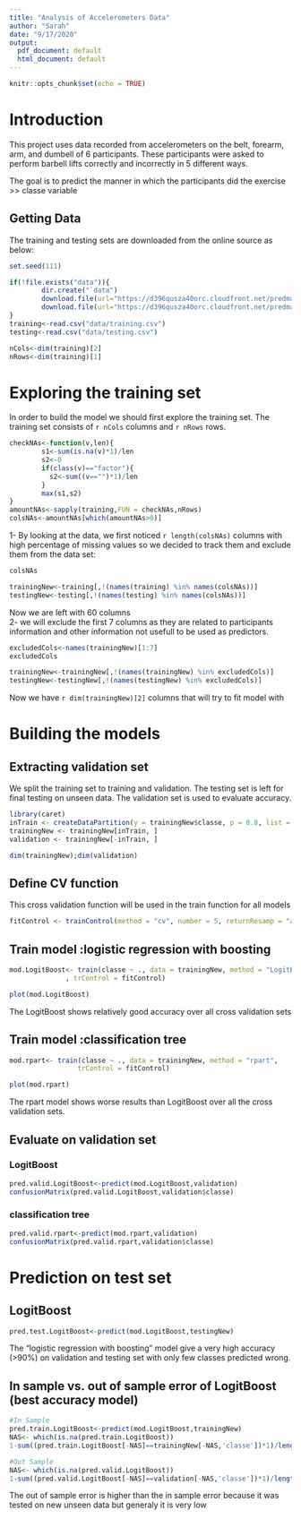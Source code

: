 ```yaml
---
title: "Analysis of Accelerometers Data"
author: "Sarah"
date: "9/17/2020"
output:
  pdf_document: default
  html_document: default
---
```


```r
knitr::opts_chunk$set(echo = TRUE)
```

# Introduction   

This project uses data recorded from accelerometers on the belt, forearm, arm, and dumbell of 6 participants. These participants were asked to perform barbell lifts correctly and incorrectly in 5 different ways.  

The goal is to predict the manner in which the participants did the exercise >> classe variable 

## Getting Data  

The training and testing sets are downloaded from the online source as below:  

```r
set.seed(111)
```

```r
if(!file.exists("data")){
        dir.create("`data")
        download.file(url="https://d396qusza40orc.cloudfront.net/predmachlearn/pml-training.csv",destfile = "data/training.csv")
        download.file(url="https://d396qusza40orc.cloudfront.net/predmachlearn/pml-testing.csv",destfile = "data/testing.csv")        
}
training<-read.csv("data/training.csv")
testing<-read.csv("data/testing.csv")

```


```r
nCols<-dim(training)[2]
nRows<-dim(training)[1]
```

# Exploring the training set
In order to build the model we should first explore the training set. The training set consists of `r nCols` columns and `r nRows` rows.  

```r
checkNAs<-function(v,len){
        s1<-sum(is.na(v)*1)/len
        s2<-0
        if(class(v)=="factor"){
          s2<-sum((v=="")*1)/len
        }
        max(s1,s2)
}
amountNAs<-sapply(training,FUN = checkNAs,nRows)
colsNAs<-amountNAs[which(amountNAs>0)]
```

1- By looking at the data, we first noticed `r length(colsNAs)` columns with high percentage of missing values so we decided to track them and exclude them from the data set:  

```r
colsNAs
```

```r

trainingNew<-training[,!(names(training) %in% names(colsNAs))]
testingNew<-testing[,!(names(testing) %in% names(colsNAs))]
```

Now we are left with 60 columns  
2- we will exclude the first 7 columns as they are related to participants information and other information not usefull to be used as predictors.  
 
```r
excludedCols<-names(trainingNew)[1:7]
excludedCols
```


```r
trainingNew<-trainingNew[,!(names(trainingNew) %in% excludedCols)]
testingNew<-testingNew[,!(names(testingNew) %in% excludedCols)]

```

Now we have `r dim(trainingNew)[2]` columns that will try to fit model with  

# Building the models  

## Extracting validation set   

We split the training set to training and validation. The testing set is left for final testing on unseen data. The validation set is used to evaluate accuracy. 

```r
library(caret)
inTrain <- createDataPartition(y = trainingNew$classe, p = 0.8, list = FALSE)
trainingNew <- trainingNew[inTrain, ]
validation <- trainingNew[-inTrain, ]

dim(trainingNew);dim(validation)
```

## Define CV function  

This cross validation function will be used in the train function for all models 

```r
fitControl <- trainControl(method = "cv", number = 5, returnResamp = "all")
```

## Train model :logistic regression with boosting 

```r
mod.LogitBoost<- train(classe ~ ., data = trainingNew, method = "LogitBoost"
              , trControl = fitControl)
```

```r
plot(mod.LogitBoost)
```
The LogitBoost shows relatively good accuracy over all cross validation sets  

## Train model :classification tree  

```r
mod.rpart<- train(classe ~ ., data = trainingNew, method = "rpart",
                 trControl = fitControl)
```

```r
plot(mod.rpart)
```

The rpart model shows worse results than LogitBoost over all the cross validation sets.  

## Evaluate on validation set  
### LogitBoost  

```r
pred.valid.LogitBoost<-predict(mod.LogitBoost,validation)
confusionMatrix(pred.valid.LogitBoost,validation$classe)
```
### classification tree  

```r
pred.valid.rpart<-predict(mod.rpart,validation)
confusionMatrix(pred.valid.rpart,validation$classe)
```

# Prediction on test set  

## LogitBoost  

```r
pred.test.LogitBoost<-predict(mod.LogitBoost,testingNew)

```

The “logistic regression with boosting" model give a very high accuracy (>90%) on validation and testing set with only few classes predicted wrong.

## In sample vs. out of sample error of LogitBoost (best accuracy model)

```r
#In Sample
pred.train.LogitBoost<-predict(mod.LogitBoost,trainingNew)
NAS<- which(is.na(pred.train.LogitBoost))
1-sum((pred.train.LogitBoost[-NAS]==trainingNew[-NAS,'classe'])*1)/length(pred.train.LogitBoost)

#Out Sample
NAS<- which(is.na(pred.valid.LogitBoost))
1-sum((pred.valid.LogitBoost[-NAS]==validation[-NAS,'classe'])*1)/length(pred.valid.LogitBoost)
```
The out of sample error is higher than the in sample error because it was tested on new unseen data but generaly it is very low 
